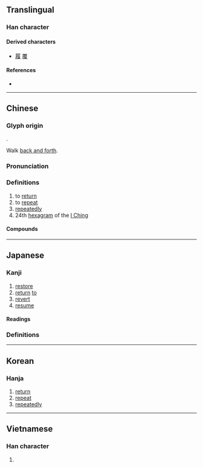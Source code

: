 {{also|复|覆}}
{{character info/new}}
==Translingual==

===Han character===
{{Han char|rn=60|rad=彳|as=09|sn=12|four=28247|canj=HOOAE|ids=⿰彳复}}

====Derived characters====
* [[履]] [[覆]]

====References====
* {{Han ref|kx=0369.220|dkj=10183|dj=0695.150|hdz=20834.020|uh=5FA9|ud=24489|bh=B45F|bd=46175}}

----

==Chinese==
{{zh-forms|s=复}}

===Glyph origin===
{{Han etym}}
{{Han compound|彳|复|c1=s|c2=p|t1=walk|t2=repeat|ls=psc}}.

Walk [[back and forth]].

===Pronunciation===
{{zh-pron
|m=fù
|m-s=
|c=fuk6,fau6
|c-t=
|g=
|h=pfs=fu̍k
|j=
|mb=hŭ
|md=hók
|mn=ho̍k/qz,xm,zz:hok/qz,xm,zz:hiū
|mn-t=hog8/huin3
|mn-t_note=hog8 - literary; huin3 - vernacular
|w=
|x=
|mc=y
|oc=y
|ma=
|cat=v,adv,n
}}
{{zh-attn-split}}

===Definitions===
{{zh-hanzi}}

# to [[return]]
# to [[repeat]]
# [[repeatedly]]
# 24th [[hexagram]] of the [[I Ching]]

====Compounds====
{{zh-der|復除|復習|光復會|復活|復禮|復魄|回復青春|復蘇|光復舊物|一元復始|復工|復刊|復婚|復道|克己復禮|復辟|來復槍|復蹈前轍|復興|復仇雪恥|年復一年|復甦期|修復|復旦|報復關稅|復思|剝極必復|復健醫學|復信|復活節|復籍|復身|匡復|復甦|三復白圭|恢復室|恢復|復員|復發|復書|回爐復帳|康復醫學|復音|復醒|復舊如新|復舊|復興崗|復興基地|復職|復聖|復禮克己|復次|復權|復案|復明|復新|復政|復役|復子明辟|復姓|復圓|復國|復命|復原|復出|復元|復健|復任|復仇|復交|回復|得而復失|往復|復生|光復|周而復始|復位|平復|來復|句踐復國|復回|復蹈其轍|平復帖|復學|來復線|反復無常|復土|三番四復|復讀|不復|仍復|克復|來復日|失而復得|反復|三復|奉復|復卒|報復主義|報復|光復節|反復不常|復健中心|康復|復讎|劬勞顧復|反陰復陰|反清復明|復氧能力|復冰|復古|復業|凱復|光復舊京|復三|三復斯言|文復會|無復孑遺|敗部復活|死灰復然|撲復|死而復甦|日復一日|死灰復燎|故態復萌|萬劫不復|招復|文藝復興|無以復加|死灰復燃|收復|死而復生|更復|舍我復誰|舊念復萌|餘燼復然|辨復|聊復爾耳|聊復備數|雖覆能復|顧復之恩|聊復爾爾|舊態復萌|舊疾復發|行復|返吟復吟|賜復|髀肉復生|興復不淺|終而復始|規復|開復|起復}}

----

==Japanese==

===Kanji===
{{ja-kanji|grade=5|rs=彳09}}

# [[restore]]
# [[return]] [[to]]
# [[revert]]
# [[resume]]

====Readings====
{{ja-readings
|goon=ぶく
|kanon=ふく
|kun=かえ-る, かえ-す, また-
}}

===Definitions===
{{ja-kanjitab|また|yomi=k}}
{{ja-see|また}}

----

==Korean==

===Hanja===
{{ko-hanja|hangeul=[[복]], [[부]]|eumhun=|rv=bok, bu|mr=pok, pu|y=pok, pu}}

# [[return]]
# [[repeat]]
# [[repeatedly]]

----

==Vietnamese==

===Han character===
{{vi-hantu|[[phục]], [[phức]]|rs=彳09}}

# {{defn|lang=vi|sort=彳09}}